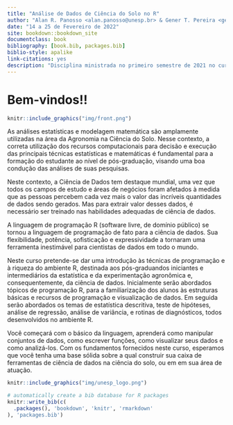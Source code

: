 ```yaml
--- 
title: "Análise de Dados de Ciência do Solo no R"
author: "Alan R. Panosso <alan.panosso@unesp.br> & Gener T. Pereira <gener.t.pereira@unesp.br>"
date: "14 a 25 de Fevereiro de 2022"
site: bookdown::bookdown_site
documentclass: book
bibliography: [book.bib, packages.bib]
biblio-style: apalike
link-citations: yes
description: "Disciplina ministrada no primeiro semestre de 2021 no curso de Pós-graduação em Agronomia (Ciência do Solo) da Faculdade de Ciências Agrárias e Veterinarias (FCAV) da UNESP de Jaboticabal."
---
```


# Bem-vindos!! {-}
```r
knitr::include_graphics("img/front.png")
```


As análises estatísticas e modelagem matemática são amplamente utilizadas na área da Agronomia na Ciência do Solo. Nesse contexto, a correta utilização dos recursos computacionais para decisão e execução das principais técnicas estatísticas e matemáticas é fundamental para a formação do estudante ao nível de pós-graduação, visando uma boa condução das análises de suas pesquisas. 

Neste contexto, a Ciência de Dados tem destaque mundial, uma vez que todos os campos de estudo e áreas de negócios foram afetados à medida que as pessoas percebem cada vez mais o valor das incríveis quantidades de dados sendo gerados. Mas para extrair valor desses dados, é necessário ser treinado nas habilidades adequadas de ciência de dados. 

A linguagem de programação R (software livre, de domínio público) se tornou a linguagem de programação de fato para a ciência de dados. Sua flexibilidade, potência, sofisticação e expressividade a tornaram uma ferramenta inestimável para cientistas de dados em todo o mundo.

Neste curso pretende-se dar uma introdução às técnicas de programação e à riqueza do ambiente R, destinada aos pós-graduandos iniciantes e intermediários da estatística e da experimentação agronômica e, consequentemente, da ciência de dados. Inicialmente serão abordados tópicos de programação R, para a familiarização dos alunos às estruturas básicas e recursos de programação e visualização de dados. Em seguida serão abordados os temas de estatística descritiva, teste de hipóteses, análise de regressão, análise de variância, e rotinas de diagnósticos, todos desenvolvidos no ambiente R.

Você começará com o básico da linguagem, aprenderá como manipular conjuntos de dados, como escrever funções, como visualizar seus dados e como analizá-los. Com os fundamentos fornecidos neste curso, esperamos que você tenha uma base sólida sobre a qual construir sua caixa de ferramentas de ciência de dados na ciência do solo, ou em em sua área de atuação.

```r
knitr::include_graphics("img/unesp_logo.png")
```

```r
# automatically create a bib database for R packages
knitr::write_bib(c(
  .packages(), 'bookdown', 'knitr', 'rmarkdown'
), 'packages.bib')
```

 